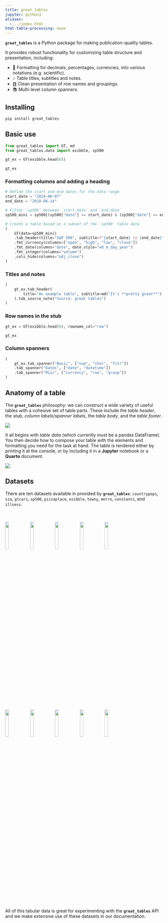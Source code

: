 ```yaml
---
title: great_tables
jupyter: python3
aliases:
  - ../index.html
html-table-processing: none
---
```


**`great_tables`** is a Python package for making publication-quality tables.

It provides robust functionality for customizing table structure and presentation, including:

* 🔬 Formatting for decimals, percentages, currencies, into various notations (e.g. scientific).
* 🎶 Table titles, subtitles and notes.
* ䷖ Clean presentation of row names and groupings.
* 📚 Multi-level column spanners.

## Installing

```.bash
pip install great_tables
```

## Basic use

```python
from great_tables import GT, md
from great_tables.data import exibble, sp500

```

```python
gt_ex = GT(exibble.head(6))

gt_ex
```

### Formatting columns and adding a heading

```python
# Define the start and end dates for the data range
start_date = "2010-06-07"
end_date = "2010-06-14"

# Filter `sp500` between `start_date` and `end_date`
sp500_mini = sp500[(sp500["date"] >= start_date) & (sp500["date"] <= end_date)]

# Create a table based on a subset of the `sp500` table data
(
    GT(data=sp500_mini)
    .tab_header(title="S&P 500", subtitle=f"{start_date} to {end_date}")
    .fmt_currency(columns=["open", "high", "low", "close"])
    .fmt_date(columns="date", date_style="wd_m_day_year")
    .fmt_integer(columns="volume")
    .cols_hide(columns="adj_close")
)
```


### Titles and notes

```python
(
    gt_ex.tab_header(
        title="An example table", subtitle=md("It's **pretty great**")
    ).tab_source_note("Source: great tables")
)
```

### Row names in the stub

```python
gt_ex = GT(exibble.head(6), rowname_col="row")

gt_ex
```

### Column spanners

```python
(
    gt_ex.tab_spanner("Basic", ["num", "char", "fctr"])
    .tab_spanner("Dates", ["date", "datetime"])
    .tab_spanner("Misc", ["currency", "row", "group"])
)
```

## Anatomy of a table

The **`great_tables`** philosophy: we can construct a wide variety of useful tables with a cohesive set of table parts.
These include the *table header*, the *stub*, *column labels*/*spanner labels*, the *table body*, and the *table footer*.

![](/assets/gt_parts_of_a_table.svg)

It all begins with *table data* (which currently must be a pandas DataFrame). You then decide how to compose your table with the elements and formatting you need for the task at hand. The table is rendered either by printing it at the console, or by including it in a **Jupyter** notebook or a **Quarto** document.

![](/assets/gt_workflow_diagram.svg)

## Datasets

There are ten datasets available in provided by **`great_tables`**: `countrypops`, `sza`, `gtcars`, `sp500`, `pizzaplace`, `exibble`, `towny`, `metro`, `constants`, and `illness`.

<div align="center" style="padding-top:20px">
<img src="https://raw.githubusercontent.com/posit-dev/great-tables/main/images/dataset_countrypops.svg" style="width:15%;">
<img src="https://raw.githubusercontent.com/posit-dev/great-tables/main/images/dataset_sza.svg" style="width:15%;">
<img src="https://raw.githubusercontent.com/posit-dev/great-tables/main/images/dataset_gtcars.svg" style="width:15%;">
<img src="https://raw.githubusercontent.com/posit-dev/great-tables/main/images/dataset_sp500.svg" style="width:15%;">
<img src="https://raw.githubusercontent.com/posit-dev/great-tables/main/images/dataset_pizzaplace.svg" style="width:15%;">
</div>
<div align="center" style="padding-bottom:20px">
<img src="https://raw.githubusercontent.com/posit-dev/great-tables/main/images/dataset_exibble.svg" style="width:15%;">
<img src="https://raw.githubusercontent.com/posit-dev/great-tables/main/images/dataset_towny.svg" style="width:15%;">
<img src="https://raw.githubusercontent.com/posit-dev/great-tables/main/images/dataset_metro.svg" style="width:15%;">
<img src="https://raw.githubusercontent.com/posit-dev/great-tables/main/images/dataset_constants.svg" style="width:15%;">
<img src="https://raw.githubusercontent.com/posit-dev/great-tables/main/images/dataset_illness.svg" style="width:15%;">
</div>

All of this tabular data is great for experimenting with the **`great_tables`** API and we make extensive use of these datasets in our documentation.
